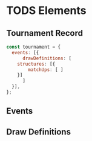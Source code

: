 # TODS Elements

## Tournament Record

```js
const tournament = {
  events: [{
      drawDefinitions: [
	structures: [{
	    matchUps: [ ]
	}]
      ]
  }],
};
```

## Events

## Draw Definitions
